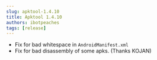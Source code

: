 ```yaml
---
slug: apktool-1.4.10
title: Apktool 1.4.10
authors: ibotpeaches
tags: [release]
---
```


- Fix for bad whitespace in `AndroidManifest.xml`
- Fix for bad disassembly of some apks. (Thanks KOJAN)
